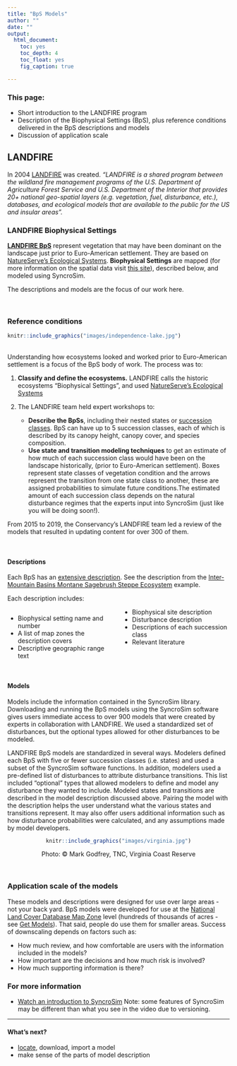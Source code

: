 ```yaml
---
title: "BpS Models"
author: ""
date: ""
output:
  html_document:
    toc: yes
    toc_depth: 4
    toc_float: yes
    fig_caption: true

---
```

### This page:
+ Short introduction to the LANDFIRE program
+ Description of the Biophysical Settings (BpS), plus reference conditions delivered in the BpS descriptions and models
+ Discussion of application scale

## LANDFIRE
In 2004 [LANDFIRE](https://www.landfire.gov/){target='blank'} was created. *"LANDFIRE is a shared program between the wildland fire management programs of the U.S. Department of Agriculture Forest Service and U.S. Department of the Interior that provides 20+ national geo-spatial layers (e.g. vegetation, fuel, disturbance, etc.), databases, and ecological models that are available to the public for the US and insular areas".*  

<style>
div.blue { background-color:#E4EEF4; border-radius: 5px; padding: 20px;}
</style>
<div class = "blue">
### LANDFIRE Biophysical Settings
**[LANDFIRE BpS](https://www.landfire.gov/bps.php){target='blank'}** represent vegetation that may have been dominant on the landscape just prior to Euro-American settlement. They are based on [NatureServe's Ecological Systems](https://www.natureserve.org/conservation-tools/terrestrial-ecological-systems-united-states){target='blank'}. 
**Biophysical Settings** are mapped (for more information on the spatial data visit [this site](https://www.landfire.gov/bps.php){target='blank'}), described below, and modeled using SyncroSim.  

The descriptions and models are the focus of our work here.
</div>
<br>

### Reference conditions

```{=html}
<style type="text/css">
  .figure {
    float: right;
    width: 65%;
    padding: 10px;
    text-align: center;
  }
</style>
```


```r
knitr::include_graphics("images/independence-lake.jpg")

```

<br>
Understanding how ecosystems looked and worked prior to Euro-American settlement is a focus of the BpS body of work. The process was to:

1. **Classify and define the ecosystems.** LANDFIRE calls the historic ecosystems "Biophysical Settings", and used [NatureServe's Ecological Systems](https://www.natureserve.org/conservation-tools/terrestrial-ecological-systems-united-states){target='blank'}

2. The LANDFIRE team held expert workshops to:
    * **Describe the BpSs**, including their nested states or [succession classes](https://www.landfire.gov/sclass.php){target='blank'}. BpS can have up to 5 succession classes, each of which is described by its canopy height, canopy cover, and species composition. 
    * **Use state and transition modeling techniques** to get an estimate of how much of each succession class would have been on the landscape historically, (prior to Euro-American settlement). Boxes represent state classes of vegetation condition and the arrows represent the transition from one state class to another, these are assigned probabilities to simulate future conditions.The estimated amount of each succession class depends on the natural disturbance regimes that the experts input into SyncroSim (just like you will be doing soon!).
    
From 2015 to 2019, the Conservancy's LANDFIRE team led a review of the models that resulted in updating content for over 300 of them.

<br>

#### Descriptions
Each BpS has an [extensive description](http://landfirereview.org/search.php){target='blank'}. See the description from the [Inter-Mountain Basins Montane Sagebrush Steppe Ecosystem](http://landfirereview.org/search.php?q=Montane%20Sage%20Steppe&hPP=20&idx=lf_landfire_dev&p=0&is_v=1){target='blank'} example. 

Each description includes:

<style>
  .col2 {
    columns: 2 200px;         /* number of columns and width in pixels*/
    -webkit-columns: 2 200px; /* chrome, safari */
    -moz-columns: 2 200px;    /* firefox */
  }

</style>


<div class="col2">
* Biophysical setting name and number
* A list of map zones the description covers
* Descriptive geographic range text
* Biophysical site description
* Disturbance description
* Descriptions of each succession class
* Relevant literature

</div>
 <br>

#### Models

Models include the information contained in the SyncroSim library. Downloading and running the BpS models using the SyncroSim software gives users immediate access to over 900 models that were created by experts in collaboration with LANDFIRE. We used a standardized set of disturbances, but the optional types allowed for other disturbances to be modeled. 

LANDFIRE BpS models are standardized in several ways. Modelers defined each BpS with five or fewer succession classes (i.e. states) and used a subset of the SyncroSim software functions. In addition, modelers used a pre-defined list of disturbances to attribute disturbance transitions. This list included “optional” types that allowed modelers to define and model any disturbance they wanted to include. Modeled states and transitions are described in the model description discussed above. Pairing the model with the description helps the user understand what the various states and transitions represent. It may also offer users additional information such as how disturbance probabilities were calculated, and any assumptions made by model developers.

<center>
```r
knitr::include_graphics("images/virginia.jpg")

```

Photo: © Mark Godfrey, TNC, Virginia Coast Reserve
</center>
<br>

### Application scale of the models

These models and descriptions were designed for use over large areas - not your back yard. BpS models were developed for use at the [National Land Cover Database Map Zone](https://data.fs.usda.gov/geodata/rastergateway/treecanopycover/docs/partitioning-us-into-mapping-zones.pdf){target='blank'} level (hundreds of thousands of acres - see [Get Models](./GetModels.html){target='blank'}). That said, people do use them for smaller areas. Success of downscaling depends on factors such as:

+ How much review, and how comfortable are users with the information included in the models?
+ How important are the decisions and how much risk is involved?
+ How much supporting information is there?
<br>

### For more information
*  [Watch an introduction to SyncroSim](https://www.youtube.com/watch?v=e1BBcbImrrM&list=PLDFF9036BBFE46CE6&index=6&t=0s){target='blank'} Note: some features of SyncroSim may be different than what you see in the video due to versioning.

____________

#### What's next?
+ [locate](./GetModels.html){target='blank'}, download, import a model
+ make sense of the parts of model description